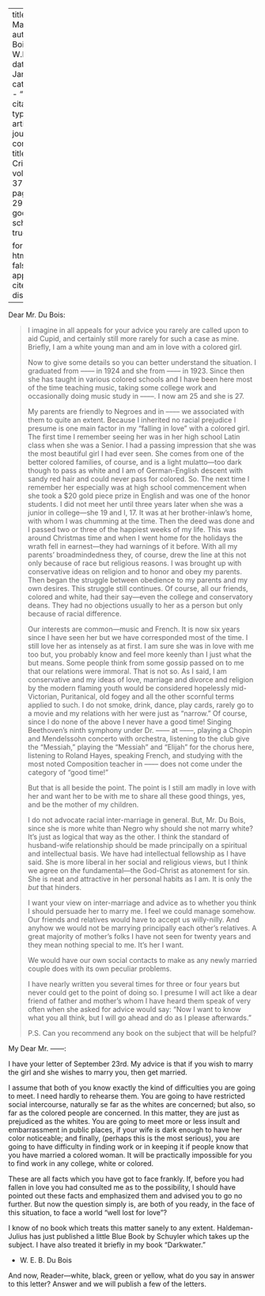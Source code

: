 
---
title: 'About Marrying'
author: Du Bois, W.E.B.
date: Jan. 1930
categories: 
  - ""
citation: 
  type: article-journal
  container-title: The Crisis
  volume: 37
  issue: 1
  page: 28-29
google-scholar: true

format:
  html:
    toc: false
    appendix-cite-as: display
---


Dear Mr. Du Bois:

> I imagine in all appeals for your advice you rarely are called upon to aid Cupid, and certainly still more rarely for such a case as mine. Briefly, I am a white young man and am in love with a colored girl. <p> Now to give some details so you can better understand the situation. I graduated from –––– in 1924 and she from –––– in 1923. Since then she has taught in various colored schools and I have been here most of the time teaching music, taking some college work and occasionally doing music study in ––––. I now am 25 and she is 27. <p> My parents are friendly to Negroes and in ––––  we associated with them to quite an extent. Because I inherited no racial prejudice I presume is one main factor in my "falling in love" with a colored girl. The first time I remember seeing her was in her high school Latin class when she was a Senior. I had a passing impression that she was the most beautiful girl I had ever seen. She comes from one of the better colored families, of course, and is a light mulatto---too dark though to pass as white and I am of German-English descent with sandy red hair and could never pass for colored. So. The next time I remember her especially was at high school commencement when she took a $20 gold piece prize in English and was one of the honor students. I did not meet her until three years later when she was a junior in college---she 19 and I, 17. It was at her brother-inlaw's home, with whom I was chumming at the time. Then the deed was done and I passed two or three of the happiest weeks of my life. This was around Christmas time and when I went home for the holidays the wrath fell in earnest---they had warnings of it before. With all my parents' broadmindedness they, of course, drew the line at this not only because of race but religious reasons. I was brought up with conservative ideas on religion and to honor and obey my parents. Then began the struggle between obedience to my parents and my own desires. This struggle still continues. Of course, all our friends, colored and white, had their say---even the college and conservatory deans. They had no objections usually to her as a person but only because of racial difference. <p> Our interests are common---music and French. It is now six years since I have seen her but we have corresponded most of the time. I still love her as intensely as at first. I am sure she was in love with me too but, you probably know and feel more keenly than I just what the but means. Some people think from some gossip passed on to me that our relations were immoral. That is not so. As I said, I am conservative and my ideas of love, marriage and divorce and religion by the modern flaming youth would be considered hopelessly mid-Victorian, Puritanical, old fogey and all the other scornful terms applied to such. I do not smoke, drink, dance, play cards, rarely go to a movie and my relations with her were just as "narrow." Of course, since I do none of the above I never have a good time! Singing Beethoven's ninth symphony under Dr. ––––  at ––––, playing a Chopin and Mendelssohn concerto with orchestra, listening to the club give the "Messiah," playing the "Messiah" and "Elijah" for the chorus here, listening to Roland Hayes, speaking French, and studying with the most noted Composition teacher in –––– does not come under the category of "good time!"  <p> But that is all beside the point. The point is I still am madly in love with her and want her to be with me to share all these good things, yes, and be the mother of my children. <p> I do not advocate racial inter-marriage in general. But, Mr. Du Bois, since she is more white than Negro why should she not marry white? It's just as logical that way as the other. I think the standard of husband-wife relationship should be made principally on a spiritual and intellectual basis. We have had intellectual fellowship as I have said. She is more liberal in her social and religious views, but I think we agree on *the* fundamental---the God-Christ as atonement for sin. She is neat and attractive in her personal habits as I am. It is only the *but* that hinders. <p> I want your view on inter-marriage and advice as to whether you think I should persuade her to marry me. I feel we could manage somehow. Our friends and relatives would have to accept us willy-nilly. And anyhow we would not be marrying principally each other's relatives. A great majority of mother's folks I have not seen for twenty years and they mean nothing special to me. It's her I want.
<p> We would have our own social contacts to make as any newly married couple does with its own peculiar problems.
<p> I have nearly written you several times for three or four years but never could get to the point of doing so. I presume I will act like a dear friend of father and mother's whom I have heard them speak of very often when she asked for advice would say: "Now I want to know what you all think, but I will go ahead and do as I please afterwards." <p> P.S. Can you recommend any book on the subject that will be helpful?

My Dear Mr. ––––:

I have your letter of September 23rd. My advice is that if you wish to marry the girl and she wishes to marry you, then get married.

I assume that both of you know exactly the kind of difficulties you are going to meet. I need hardly to rehearse them. You are going to have restricted social intercourse, naturally se far as the whites are concerned; but also, so far as the colored people are concerned. In this matter, they are just as prejudiced as the whites. You are going to meet more or less insult and embarrassment in public places, if your wife is dark enough to have her color noticeable; and finally, (perhaps this is the most serious), you are going to have difficulty in finding work or in keeping it if people know that you have married a colored woman. It will be practically impossible for you to find work in any college, white or colored.

These are all facts which you have got to face frankly. If, before you had fallen in love you had consulted me as to the possibility, I should have pointed out these facts and emphasized them and advised you to go no further. But now the question simply is, are both of you ready, in the face of this situation, to face a world "well lost for love"?



I know of no book which treats this matter sanely to any extent. Haldeman-Julius has just published a little Blue Book by Schuyler which takes up the subject. I have also treated it briefly in my book "Darkwater."

- W. E. B. Du Bois

And now, Reader---white, black, green or yellow, what do you say in answer to this letter? Answer and we will publish a few of the letters.


